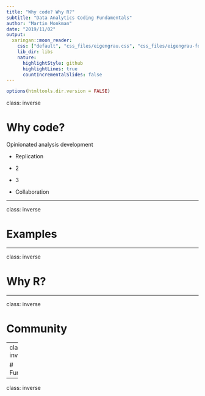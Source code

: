 ```yaml
---
title: "Why code? Why R?"
subtitle: "Data Analytics Coding Fundamentals"
author: "Martin Monkman"
date: "2019/11/02"
output:
  xaringan::moon_reader:
    css: ["default", "css_files/eigengrau.css", "css_files/eigengrau-fonts.css"]    
    lib_dir: libs
    nature:
      highlightStyle: github
      highlightLines: true
      countIncrementalSlides: false
---
```



```r
options(htmltools.dir.version = FALSE)
```

class: inverse

# Why code?

Opinionated analysis development

* Replication

* 2

* 3
  
* Collaboration


---

class: inverse

# Examples





---

class: inverse

# Why R?


---

class: inverse

# Community



---
class: inverse


# Functionality



---
class: inverse


# 



